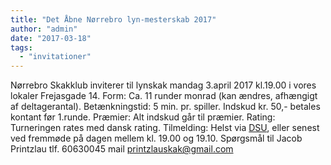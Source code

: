 ```yaml
---
title: "Det Åbne Nørrebro lyn-mesterskab 2017"
author: "admin"
date: "2017-03-18"
tags: 
  - "invitationer"
---
```


Nørrebro Skakklub inviterer til lynskak mandag 3.april 2017 kl.19.00 i vores lokaler Frejasgade 14. Form: Ca. 11 runder monrad (kan ændres, afhængigt af deltagerantal). Betænkningstid: 5 min. pr. spiller. Indskud kr. 50,- betales kontant før 1.runde. Præmier: Alt indskud går til præmier. Rating: Turneringen rates med dansk rating. Tilmelding: Helst via [DSU](https://turnering.skak.dk/TournamentActive/Details?tourId=24197), eller senest ved fremmøde på dagen mellem kl. 19.00 og 19.10. Spørgsmål til Jacob Printzlau tlf. 60630045 mail printzlauskak@gmail.com
